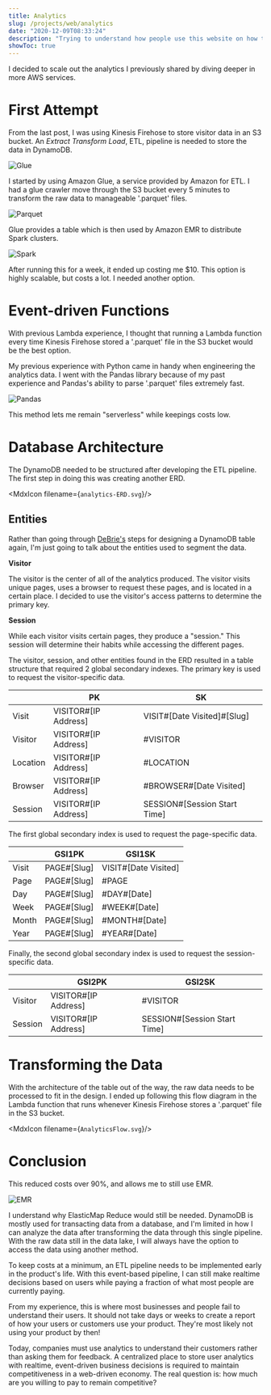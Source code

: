 ```yaml
---
title: Analytics
slug: /projects/web/analytics
date: "2020-12-09T08:33:24"
description: "Trying to understand how people use this website on how to integrate the analysis vertically."
showToc: true
---
```


I decided to scale out the analytics I previously shared by diving deeper in more AWS services.

# First Attempt

From the last post, I was using Kinesis Firehose to store visitor data in an S3 bucket. An *Extract Transform Load*, ETL, pipeline is needed to store the data in DynamoDB.

![Glue](./Glue.svg)

I started by using Amazon Glue, a service provided by Amazon for ETL. I had a glue crawler move through the S3 bucket every 5 minutes to transform the raw data to manageable '.parquet' files.

![Parquet](./Parquet.svg)

Glue provides a table which is then used by Amazon EMR to distribute Spark clusters.

![Spark](./Spark.svg)

After running this for a week, it ended up costing me $10. This option is highly scalable, but costs a lot. I needed another option.

# Event-driven Functions

With previous Lambda experience, I thought that running a Lambda function every time Kinesis Firehose stored a '.parquet' file in the S3 bucket would be the best option.

My previous experience with Python came in handy when engineering the analytics data. I went with the Pandas library because of my past experience and Pandas's ability to parse '.parquet' files extremely fast.

![Pandas](./Pandas.svg)

This method lets me remain "serverless" while keepings costs low.

# Database Architecture

The DynamoDB needed to be structured after developing the ETL pipeline. The first step in doing this was creating another ERD.

<MdxIcon filename={`analytics-ERD.svg`}/>

## Entities

Rather than going through [DeBrie's](https://twitter.com/alexbdebrie?s=21) steps for designing a DynamoDB table again, I'm just going to talk about the entities used to segment the data.

**Visitor**

The visitor is the center of all of the analytics produced. The visitor visits unique pages, uses a browser to request these pages, and is located in a certain place. I decided to use the visitor's access patterns to determine the primary key.

**Session**

While each visitor visits certain pages, they produce a "session." This session will determine their habits while accessing the different pages. 

The visitor, session, and other entities found in the ERD resulted in a table structure that required 2 global secondary indexes. The primary key is used to request the visitor-specific data.

|                  | PK                     | SK                            |
|------------------|------------------------|-------------------------------|
| Visit            | VISITOR#[IP Address]   | VISIT#[Date Visited]#[Slug]   |
| Visitor          | VISITOR#[IP Address]   | #VISITOR                      |
| Location         | VISITOR#[IP Address]   | #LOCATION                     |
| Browser          | VISITOR#[IP Address]   | #BROWSER#[Date Visited]       |
| Session          | VISITOR#[IP Address]   | SESSION#[Session Start Time]  |

The first global secondary index is used to request the page-specific data.

|                  | GSI1PK                 | GSI1SK                        |
|------------------|------------------------|-------------------------------|
| Visit            | PAGE#[Slug]            | VISIT#[Date Visited]          |
| Page             | PAGE#[Slug]            | #PAGE                         |
| Day              | PAGE#[Slug]            | #DAY#[Date]                   |
| Week             | PAGE#[Slug]            | #WEEK#[Date]                  |
| Month            | PAGE#[Slug]            | #MONTH#[Date]                 |
| Year             | PAGE#[Slug]            | #YEAR#[Date]                  |

Finally, the second global secondary index is used to request the session-specific data.

|                  | GSI2PK                 | GSI2SK                        |
|------------------|------------------------|-------------------------------|
| Visitor          | VISITOR#[IP Address]   | #VISITOR                      |
| Session          | VISITOR#[IP Address]   | SESSION#[Session Start Time]  |

# Transforming the Data

With the architecture of the table out of the way, the raw data needs to be processed to fit in the design. I ended up following this flow diagram in the Lambda function that runs whenever Kinesis Firehose stores a '.parquet' file in the S3 bucket. 

<MdxIcon filename={`AnalyticsFlow.svg`}/>

# Conclusion

This reduced costs over 90%, and allows me to still use EMR.

![EMR](./EMR.svg)

I understand why ElasticMap Reduce would still be needed. DynamoDB is mostly used for transacting data from a database, and I'm limited in how I can analyze the data after transforming the data through this single pipeline. With the raw data still in the data lake, I will always have the option to access the data using another method.

To keep costs at a minimum, an ETL pipeline needs to be implemented early in the product's life. With this event-based pipeline, I can still make realtime decisions based on users while paying a fraction of what most people are currently paying. 

From my experience, this is where most businesses and people fail to understand their users. It should not take days or weeks to create a report of how your users or customers use your product. They're most likely not using your product by then!

Today, companies must use analytics to understand their customers rather than asking them for feedback. A centralized place to store user analytics with realtime, event-driven business decisions is required to maintain competitiveness in a web-driven economy. The real question is: how much are you willing to pay to remain competitive? 